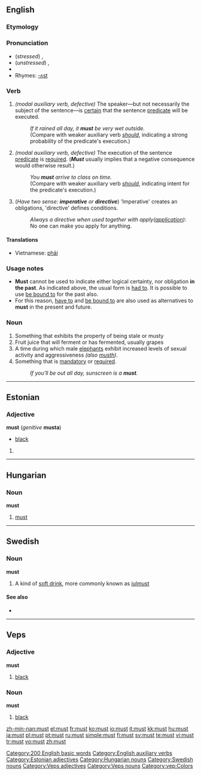 {{wikipedia|must (disambiguation)}}
==English==

{{rank|did|such|great|86|must|these|two|us}}

===Etymology===
{{rfe}}

===Pronunciation===
* (''stressed'') {{IPA|/mʌst/}}, {{SAMPA|/mVst/}}
* (''unstressed'') {{IPA|/məs(t)/}}, {{SAMPA|/m@s(t)/}}
* {{audio|en-us-must.ogg|Audio (US)}}
* Rhymes: [[Rhymes:English:-ʌst|-ʌst]]

===Verb===
{{en-verb|inf=-|[[must]]|-|had to|-}}

# ''(modal auxiliary verb, defective)'' The speaker&mdash;but not necessarily the subject of the sentence&mdash;is [[certain]] that the sentence [[predicate]] will be executed.
#:''If it rained all day, it '''must''' be very wet outside.''
#:(Compare with weaker auxiliary verb ''[[should]]'', indicating a strong probability of the predicate's execution.)
# ''(modal auxiliary verb, defective)'' The execution of the sentence [[predicate]] is [[required]]. ('''''Must''''' usually implies that a negative consequence would otherwise result.)
#:''You '''must''' arrive to class on time.''
#:(Compare with weaker auxiliary verb ''[[should]]'', indicating intent for the predicate's execution.)
# (''Have two sense: '''imperative''' or '''directive''''') 'Imperative' creates an obligations, 'directive' defines conditions.
#: {{legalese}} ''Always a directive when used together with apply([[application]])'': No one can make you apply for anything.

====Translations====
*Vietnamese: [[phải]]

===Usage notes===
* '''Must''' cannot be used to indicate either logical certainty, nor obligation '''in the past'''. As indicated above, the usual form is [[had to]]. It is possible to use [[be bound to]] for the past also.
* For this reason, [[have to]] and [[be bound to]] are also used as alternatives to '''must''' in the present and future.

===Noun===
{{wikipedia}}
{{en-noun}}

# Something that exhibits the property of being stale or musty
# Fruit juice that will ferment or has fermented, usually grapes
# A time during which male [[elephant]]s exhibit increased levels of sexual activity and aggressiveness ''(also [[musth]])''.
# Something that is [[mandatory]] or [[required]].
#:''If you'll be out all day, sunscreen is a '''must'''.''

[[Category:200 English basic words]]
[[Category:English auxiliary verbs]]

----

==Estonian==

===Adjective===
'''must''' (''genitive'' '''musta''')

*[[black]] {{color|lang=et}}

# {{defn|Estonian}}

[[Category:Estonian adjectives]]

----

==Hungarian==

===Noun===
'''must'''

# [[must]]

[[Category:Hungarian nouns]]

----

==Swedish==

===Noun===
<!---proper?--->
'''must'''

# A kind of [[soft drink]], more commonly known as [[julmust]]

====See also====
* {{pedialite}}

[[Category:Swedish nouns]]

----

==Veps==

===Adjective===
'''must'''

# [[black]]

===Noun===
'''must'''

# [[black]]

[[Category:Veps adjectives]]
[[Category:Veps nouns]]
[[Category:vep:Colors]]

[[zh-min-nan:must]]
[[el:must]]
[[fr:must]]
[[ko:must]]
[[io:must]]
[[it:must]]
[[kk:must]]
[[hu:must]]
[[ja:must]]
[[pl:must]]
[[pt:must]]
[[ru:must]]
[[simple:must]]
[[fi:must]]
[[sv:must]]
[[te:must]]
[[vi:must]]
[[tr:must]]
[[vo:must]]
[[zh:must]]